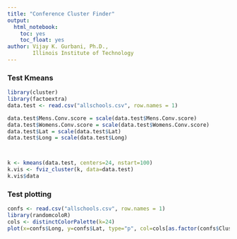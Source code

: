 ---
title: "Conference Cluster Finder"
output: 
  html_notebook:
    toc: yes
    toc_float: yes
author: Vijay K. Gurbani, Ph.D., 
        Illinois Institute of Technology
---

### Test Kmeans
```{r}
library(cluster)
library(factoextra)
data.test <- read.csv("allschools.csv", row.names = 1)

data.test$Mens.Conv.score = scale(data.test$Mens.Conv.score)
data.test$Womens.Conv.score = scale(data.test$Womens.Conv.score)
data.test$Lat = scale(data.test$Lat)
data.test$Long = scale(data.test$Long)



k <- kmeans(data.test, centers=24, nstart=100)
k.vis <- fviz_cluster(k, data=data.test)
k.vis$data
```

### Test plotting
```{r}
confs <- read.csv("allschools.csv", row.names = 1)
library(randomcoloR)
cols <- distinctColorPalette(k=24)
plot(x=confs$Long, y=confs$Lat, type="p", col=cols[as.factor(confs$Cluster)], xlab = "lat", ylab = "long")


```